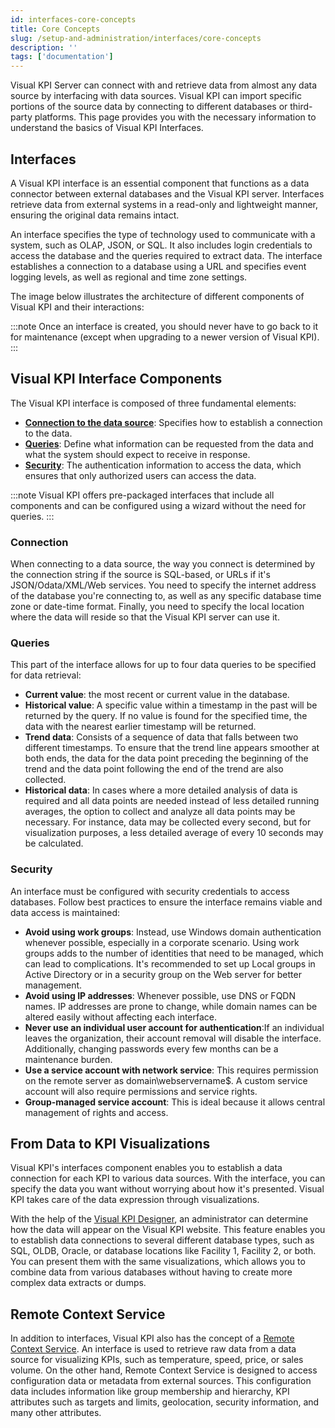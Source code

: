 ```yaml
---
id: interfaces-core-concepts
title: Core Concepts
slug: /setup-and-administration/interfaces/core-concepts
description: ''
tags: ['documentation']
---
```



Visual KPI Server can connect with and retrieve data from almost any data source by interfacing with data sources. Visual KPI can import specific portions of the source data by connecting to different databases or third-party platforms. This page provides you with the necessary information to understand the basics of Visual KPI Interfaces.

## Interfaces

A Visual KPI interface is an essential component that functions as a data connector between external databases and the Visual KPI server. Interfaces retrieve data from external systems in a read-only and lightweight manner, ensuring the original data remains intact.

An interface specifies the type of technology used to communicate with a system, such as OLAP, JSON, or SQL. It also includes login credentials to access the database and the queries required to extract data. The interface establishes a connection to a database using a URL and specifies event logging levels, as well as regional and time zone settings.

The image below illustrates the architecture of different components of Visual KPI and their interactions:

<StylizedImage
  imgURL="img/setup-adm/interfaces/interface-core-concepts1.png"
  alt="architecture"
/>

:::note
Once an interface is created, you should never have to go back to it for maintenance (except when upgrading to a newer version of Visual KPI).
:::

## Visual KPI Interface Components

The Visual KPI interface is composed of three fundamental elements:
- **[Connection to the data source](#connection)**: Specifies how to establish a connection to the data. 
- **[Queries](#queries)**: Define what information can be requested from the data and what the system should expect to receive in response. 
- **[Security](#security)**: The authentication information to access the data, which ensures that only authorized users can access the data.

:::note
Visual KPI offers pre-packaged interfaces that include all components and can be configured using a wizard without the need for queries.
:::

### Connection

When connecting to a data source, the way you connect is determined by the connection string if the source is SQL-based, or URLs if it's JSON/Odata/XML/Web services. You need to specify the internet address of the database you're connecting to, as well as any specific database time zone or date-time format. Finally, you need to specify the local location where the data will reside so that the Visual KPI server can use it.

### Queries

This part of the interface allows for up to four data queries to be specified for data retrieval:

- **Current value**: the most recent or current value in the database.
- **Historical value**: A specific value within a timestamp in the past will be returned by the query. If no value is found for the specified time, the data with the nearest earlier timestamp will be returned.
- **Trend data**: Consists of a sequence of data that falls between two different timestamps. To ensure that the trend line appears smoother at both ends, the data for the data point preceding the beginning of the trend and the data point following the end of the trend are also collected.
- **Historical data**: In cases where a more detailed analysis of data is required and all data points are needed instead of less detailed running averages, the option to collect and analyze all data points may be necessary. For instance, data may be collected every second, but for visualization purposes, a less detailed average of every 10 seconds may be calculated.

### Security

An interface must be configured with security credentials to access databases. Follow best practices to ensure the interface remains viable and data access is maintained:

- **Avoid using work groups**: Instead, use Windows domain authentication whenever possible, especially in a corporate scenario. Using work groups adds to the number of identities that need to be managed, which can lead to complications. It's recommended to set up Local groups in Active Directory or in a security group on the Web server for better management.
- **Avoid using IP addresses**: Whenever possible, use DNS or FQDN names. IP addresses are prone to change, while domain names can be altered easily without affecting each interface.
- **Never use an individual user account for authentication**:If an individual leaves the organization, their account removal will disable the interface. Additionally, changing passwords every few months can be a maintenance burden.
- **Use a service account with network service**: This requires permission on the remote server as domain\\webservername$. A custom service account will also require permissions and service rights.
- **Group-managed service account**: This is ideal because it allows central management of rights and access.


## From Data to KPI Visualizations

Visual KPI's interfaces component enables you to establish a data connection for each KPI to various data sources. With the interface, you can specify the data you want without worrying about how it's presented. Visual KPI takes care of the data expression through visualizations.

With the help of the [Visual KPI Designer](/docs/visual-kpi-design/overview), an administrator can determine how the data will appear on the Visual KPI website. This feature enables you to establish data connections to several different database types, such as SQL, OLDB, Oracle, or database locations like Facility 1, Facility 2, or both. You can present them with the same visualizations, which allows you to combine data from various databases without having to create more complex data extracts or dumps.


## Remote Context Service

In addition to interfaces, Visual KPI also has the concept of a [Remote Context Service](/docs/setup-and-administration/automation/rcs). An interface is used to retrieve raw data from a data source for visualizing KPIs, such as temperature, speed, price, or sales volume. On the other hand, Remote Context Service is designed to access configuration data or metadata from external sources. This configuration data includes information like group membership and hierarchy, KPI attributes such as targets and limits, geolocation, security information, and many other attributes.